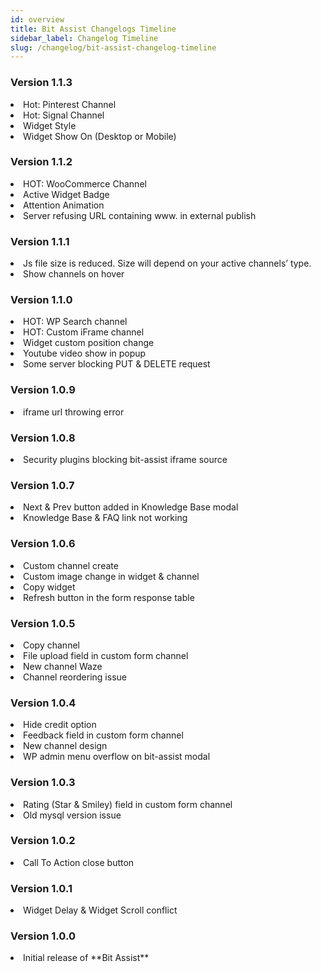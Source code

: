 ```yaml
---
id: overview
title: Bit Assist Changelogs Timeline
sidebar_label: Changelog Timeline
slug: /changelog/bit-assist-changelog-timeline
---
```




### Version 1.1.3

<Log date="16-05-2023">
  <List type="Added">
    <li> Hot: Pinterest Channel <NewChannels /></li>
    <li> Hot: Signal Channel <NewChannels /></li>
    <li> Widget Style <NewFeatures /></li>
    <li>  Widget Show On (Desktop or Mobile) <NewFeatures /></li>
  </List>
</Log>

### Version 1.1.2

<Log date="08-05-2023">
  <List type="Added">
    <li> HOT: WooCommerce Channel <NewChannels /></li>
    <li> Active Widget Badge <NewFeatures /></li>
    <li> Attention Animation <NewFeatures /></li>
  </List>
  <List type="Fixed">
    <li>Server refusing URL containing www. in external publish </li>
  </List>
</Log>


### Version 1.1.1

<Log date="20-02-2022">
  <List type="Improvement">
    <li>Js file size is reduced. Size will depend on your active channels’ type.</li>
    <li>Show channels on hover</li>
  </List>
</Log>


### Version 1.1.0

<Log date="31-12-2022">
  <List type="Added">
    <li> HOT: WP Search channel <NewChannels /></li>
    <li> HOT: Custom iFrame channel <NewChannels /></li>
    <li> Widget custom position change <NewFeatures /></li>
    <li> Youtube video show in popup <NewFeatures /></li>
  </List>
  <List type="Fixed">
    <li> Some server blocking PUT & DELETE request </li>
  </List>
</Log>

### Version 1.0.9

<Log date="15-12-2022">
  <List type="Fixed">
    <li> iframe url throwing error </li>
  </List>
</Log>

### Version 1.0.8

<Log date="15-12-2022">
  <List type="Fixed">
    <li>Security plugins blocking bit-assist iframe source </li>
  </List>
</Log>

### Version 1.0.7

<Log date="13-12-2022">
  <List type="Added">
    <li>Next & Prev button added in Knowledge Base modal <NewFeatures/> </li>
  </List>
  <List type="Fixed">
    <li>Knowledge Base & FAQ link not working </li>
  </List>
</Log>

### Version 1.0.6

<Log date="12-12-2022">
  <List type="Added">
    <li>Custom channel create <NewChannels/> </li>
    <li>Custom image change in widget & channel <NewFeatures/> </li>
    <li>Copy widget <NewFeatures/> </li>
    <li>Refresh button in the form response table <NewFeatures/> </li>
  </List>
</Log>

### Version 1.0.5

<Log date="30-11-2022">
  <List type="Added">
    <li>Copy channel <NewFeatures/> </li>
    <li>File upload field in custom form channel <NewFeatures/> </li>
    <li>New channel Waze <NewChannels/> </li>
  </List>
    <List type="Fixed">
    <li>Channel reordering issue </li>
  </List>
</Log>

### Version 1.0.4

<Log date="23-11-2022">
  <List type="Added">
    <li>Hide credit option </li>
    <li>Feedback field in custom form channel </li>
    <li>New channel design </li>
  </List>
    <List type="Fixed">
    <li>WP admin menu overflow on bit-assist modal </li>
  </List>
</Log>

### Version 1.0.3

<Log date="19-11-2022">
  <List type="Added">
   <List type="Custom Form">
      <li>Rating (Star & Smiley) field in custom form channel <NewFeatures /></li>
   </List>
  </List>
  <List type="Fixed">
    <li>Old mysql version issue </li>
  </List>
</Log>

### Version 1.0.2

<Log date="14-11-2022">
  <List type="Added">
    <li>Call To Action close button </li>
  </List>
</Log>

### Version 1.0.1

<Log date="12-11-2022">
  <List type="Fixed">
    <li>Widget Delay & Widget Scroll conflict</li>
  </List>
</Log>

### Version 1.0.0

<Log date="07-11-2022">
  <List type="Added">
    <li>Initial release of **Bit Assist** </li>
  </List>
</Log>
